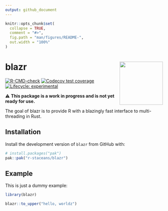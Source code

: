 ```yaml
---
output: github_document
---
```


<!-- README.md is generated from README.Rmd. Please edit that file -->

```r
knitr::opts_chunk$set(
  collapse = TRUE,
  comment = "#>",
  fig.path = "man/figures/README-",
  out.width = "100%"
)
```

# blazr <a href="https://r-staceans.github.io/blazr/"><img src="man/figures/logo.png" align="right" height="138" /></a>

<!-- badges: start -->
[![R-CMD-check](https://github.com/r-staceans/blazr/actions/workflows/R-CMD-check.yaml/badge.svg)](https://github.com/r-staceans/blazr/actions/workflows/R-CMD-check.yaml)
[![Codecov test coverage](https://codecov.io/gh/r-staceans/blazr/graph/badge.svg)](https://app.codecov.io/gh/r-staceans/blazr)
[![Lifecycle: experimental](https://img.shields.io/badge/lifecycle-experimental-orange.svg)](https://lifecycle.r-lib.org/articles/stages.html#experimental)
<!-- badges: end -->

⚠️ **This package is a work in progress and is not yet ready for use.**

The goal of blazr is to provide R with a blazingly fast interface to multi-threading in Rust.

## Installation

Install the development version of `blazr` from GitHub with:

``` r
# install.packages("pak")
pak::pak("r-staceans/blazr")
```

## Example

This is just a dummy example:

```r
library(blazr)

blazr::to_upper("hello, worldz")
```
